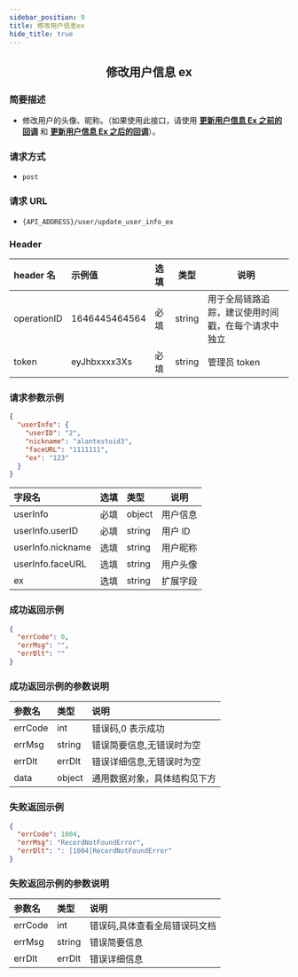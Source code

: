 ```yaml
---
sidebar_position: 9
title: 修改用户信息ex
hide_title: true
---
```


<center>

## 修改用户信息 ex

</center>

### 简要描述

- 修改用户的头像、昵称。（如果使用此接口，请使用 **[更新用户信息 Ex 之前的回调](docs/restapi/webhooks/user/updateUserInfoExBefore.mdx)** 和 **[更新用户信息 Ex 之后的回调](docs/restapi/webhooks/user/updateUserInfoExAfter.mdx)**）。

### 请求方式

- `post`

### 请求 URL

- `{API_ADDRESS}/user/update_user_info_ex`

### Header

| header 名   | 示例值        | 选填 | 类型   | 说明                         |
| :---------- | :------------ | :--- | ------ | ---------------------------- |
| operationID | 1646445464564 | 必填 | string | 用于全局链路追踪，建议使用时间戳，在每个请求中独立 |
| token       | eyJhbxxxx3Xs  | 必填 | string | 管理员 token                 |

### 请求参数示例

```json
{
  "userInfo": {
    "userID": "2",
    "nickname": "alantestuid3",
    "faceURL": "1111111",
    "ex": "123"
  }
}
```

| 字段名            | 选填 | 类型   | 说明     |
| :---------------- | :--- | :----- | -------- |
| userInfo          | 必填 | object | 用户信息 |
| userInfo.userID   | 必填 | string | 用户 lD  |
| userInfo.nickname | 选填 | string | 用户昵称 |
| userInfo.faceURL  | 选填 | string | 用户头像 |
| ex                | 选填 | string | 扩展字段 |

### 成功返回示例

```json
{
  "errCode": 0,
  "errMsg": "",
  "errDlt": ""
}
```

### 成功返回示例的参数说明

| 参数名  | 类型   | 说明                         |
| :------ | :----- | :--------------------------- |
| errCode | int    | 错误码,0 表示成功            |
| errMsg  | string | 错误简要信息,无错误时为空    |
| errDlt  | errDlt | 错误详细信息,无错误时为空    |
| data    | object | 通用数据对象，具体结构见下方 |

### 失败返回示例

```json
{
  "errCode": 1004,
  "errMsg": "RecordNotFoundError",
  "errDlt": ": [1004]RecordNotFoundError"
}
```

### 失败返回示例的参数说明

| 参数名  | 类型   | 说明                          |
| :------ | :----- | :---------------------------- |
| errCode | int    | 错误码,具体查看全局错误码文档 |
| errMsg  | string | 错误简要信息                  |
| errDlt  | errDlt | 错误详细信息                  |
